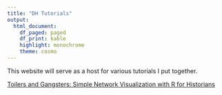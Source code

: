 ```yaml
---
title: "DH Tutorials"
output: 
  html_document:
    df_paged: paged
    df_print: kable
    highlight: monochrome
    theme: cosmo
---
```


This website will serve as a host for various tutorials I put together. 

[Toilers and Gangsters: Simple Network Visualization with R for Historians](https://kmlawson.github.io/dh-tutorials/network.html)
